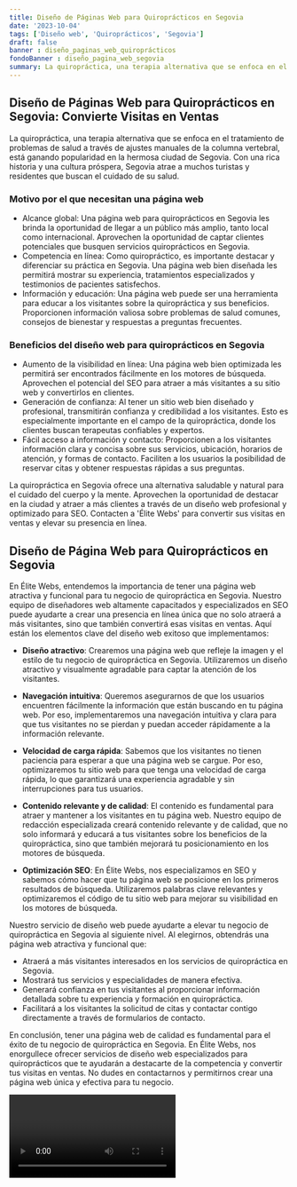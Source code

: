 ```yaml
---
title: Diseño de Páginas Web para Quiroprácticos en Segovia
date: '2023-10-04'
tags: ['Diseño web', 'Quiroprácticos', 'Segovia']
draft: false
banner : diseño_paginas_web_quiroprácticos
fondoBanner : diseño_pagina_web_segovia
summary: La quiropráctica, una terapia alternativa que se enfoca en el tratamiento de problemas de salud a través de ajustes manuales de la columna vertebral, está ganando popularidad en la hermosa ciudad de Segovia. Con una rica historia y una cultura próspera, Segovia atrae a muchos turistas y residentes que buscan el cuidado de su salud.
---
```


## Diseño de Páginas Web para Quiroprácticos en Segovia: Convierte Visitas en Ventas

La quiropráctica, una terapia alternativa que se enfoca en el tratamiento de problemas de salud a través de ajustes manuales de la columna vertebral, está ganando popularidad en la hermosa ciudad de Segovia. Con una rica historia y una cultura próspera, Segovia atrae a muchos turistas y residentes que buscan el cuidado de su salud.

### Motivo por el que necesitan una página web

- Alcance global: Una página web para quiroprácticos en Segovia les brinda la oportunidad de llegar a un público más amplio, tanto local como internacional. Aprovechen la oportunidad de captar clientes potenciales que busquen servicios quiroprácticos en Segovia.
- Competencia en línea: Como quiropráctico, es importante destacar y diferenciar su práctica en Segovia. Una página web bien diseñada les permitirá mostrar su experiencia, tratamientos especializados y testimonios de pacientes satisfechos.
- Información y educación: Una página web puede ser una herramienta para educar a los visitantes sobre la quiropráctica y sus beneficios. Proporcionen información valiosa sobre problemas de salud comunes, consejos de bienestar y respuestas a preguntas frecuentes.

### Beneficios del diseño web para quiroprácticos en Segovia

- Aumento de la visibilidad en línea: Una página web bien optimizada les permitirá ser encontrados fácilmente en los motores de búsqueda. Aprovechen el potencial del SEO para atraer a más visitantes a su sitio web y convertirlos en clientes.
- Generación de confianza: Al tener un sitio web bien diseñado y profesional, transmitirán confianza y credibilidad a los visitantes. Esto es especialmente importante en el campo de la quiropráctica, donde los clientes buscan terapeutas confiables y expertos.
- Fácil acceso a información y contacto: Proporcionen a los visitantes información clara y concisa sobre sus servicios, ubicación, horarios de atención, y formas de contacto. Faciliten a los usuarios la posibilidad de reservar citas y obtener respuestas rápidas a sus preguntas.

La quiropráctica en Segovia ofrece una alternativa saludable y natural para el cuidado del cuerpo y la mente. Aprovechen la oportunidad de destacar en la ciudad y atraer a más clientes a través de un diseño web profesional y optimizado para SEO. Contacten a 'Élite Webs' para convertir sus visitas en ventas y elevar su presencia en línea.

<GifSeo />

<Cta />

## Diseño de Página Web para Quiroprácticos en Segovia

En Élite Webs, entendemos la importancia de tener una página web atractiva y funcional para tu negocio de quiropráctica en Segovia. Nuestro equipo de diseñadores web altamente capacitados y especializados en SEO puede ayudarte a crear una presencia en línea única que no solo atraerá a más visitantes, sino que también convertirá esas visitas en ventas. Aquí están los elementos clave del diseño web exitoso que implementamos:

- **Diseño atractivo**: Crearemos una página web que refleje la imagen y el estilo de tu negocio de quiropráctica en Segovia. Utilizaremos un diseño atractivo y visualmente agradable para captar la atención de los visitantes.

- **Navegación intuitiva**: Queremos asegurarnos de que los usuarios encuentren fácilmente la información que están buscando en tu página web. Por eso, implementaremos una navegación intuitiva y clara para que tus visitantes no se pierdan y puedan acceder rápidamente a la información relevante.

- **Velocidad de carga rápida**: Sabemos que los visitantes no tienen paciencia para esperar a que una página web se cargue. Por eso, optimizaremos tu sitio web para que tenga una velocidad de carga rápida, lo que garantizará una experiencia agradable y sin interrupciones para tus usuarios.

- **Contenido relevante y de calidad**: El contenido es fundamental para atraer y mantener a los visitantes en tu página web. Nuestro equipo de redacción especializada creará contenido relevante y de calidad, que no solo informará y educará a tus visitantes sobre los beneficios de la quiropráctica, sino que también mejorará tu posicionamiento en los motores de búsqueda.

- **Optimización SEO**: En Élite Webs, nos especializamos en SEO y sabemos cómo hacer que tu página web se posicione en los primeros resultados de búsqueda. Utilizaremos palabras clave relevantes y optimizaremos el código de tu sitio web para mejorar su visibilidad en los motores de búsqueda.

Nuestro servicio de diseño web puede ayudarte a elevar tu negocio de quiropráctica en Segovia al siguiente nivel. Al elegirnos, obtendrás una página web atractiva y funcional que:

- Atraerá a más visitantes interesados en los servicios de quiropráctica en Segovia.
- Mostrará tus servicios y especialidades de manera efectiva.
- Generará confianza en tus visitantes al proporcionar información detallada sobre tu experiencia y formación en quiropráctica.
- Facilitará a los visitantes la solicitud de citas y contactar contigo directamente a través de formularios de contacto.

En conclusión, tener una página web de calidad es fundamental para el éxito de tu negocio de quiropráctica en Segovia. En Élite Webs, nos enorgullece ofrecer servicios de diseño web especializados para quiroprácticos que te ayudarán a destacarte de la competencia y convertir tus visitas en ventas. No dudes en contactarnos y permitirnos crear una página web única y efectiva para tu negocio.

<Video />

<CtaBot job='Quiroprácticos' city='Segovia'/>

<Gmaps query='Segovia+españa+maps' />